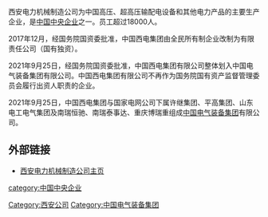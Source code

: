{{Expand|time=2016-11-01T13:17:56+00:00}}
{{Unreferenced|time=2016-11-01T13:17:56+00:00}}
{{Infobox_Company
|company_name_zh = 中国西电集团有限公司
|company_name = 中国西电集团有限公司
|company_logo = 
|company_type = [[中国中央企业|中国中央企业]]
|foundation = 1959年7月
|location = [[中国|中国]][[西安|西安]]唐兴路7号
|industry = 输配电及控制设备研发、设计、制造、销售、检测、服务
|key_people = 张雅林
|parent =  [[中国电气装备集团有限公司|中国电气装备集团有限公司]]
|sales =
|profit =
|asset =
|market_value =
|num_employees =
|revenue =
|products =
|homepage = {{URL|http://www.xd.com.cn/}}
}}
西安电力机械制造公司为中国高压、超高压输配电设备和其他电力产品的主要生产企业，是[[中国中央企业|中国中央企业]]之一。员工超过18000人。

2017年12月，经国务院国资委批准，中国西电集团由全民所有制企业改制为有限责任公司（国有独资）。

2021年9月25日，经国务院国资委批准，中国西电集团有限公司整体划入中国电气装备集团有限公司。中国西电集团有限公司不再作为国务院国有资产监督管理委员会履行出资人职责的企业。

2021年9月25日，中国西电集团与国家电网公司下属许继集团、平高集团、山东电工电气集团及南瑞恒驰、南瑞泰事达、重庆博瑞重组成[[中国电气装备集团|中国电气装备集团]]有限公司。

==外部链接==
*[https://web.archive.org/web/20070311105630/http://www.xd.com.cn/structure/index 西安电力机械制造公司主页]

{{china-stub}}
{{company-stub}}
[[category:中国中央企业|category:中国中央企业]]
[[Category:西安公司|Category:西安公司]]
[[Category:中国电气装备集团|Category:中国电气装备集团]]